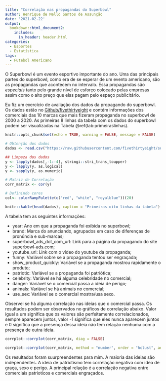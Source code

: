 ```yaml
---
title: "Correlação nas propagandas do Superbowl"
author: Henrique de Mello Santos de Assunção
date: '2021-02-22'
output: 
  bookdown::html_document2:
    includes:
      in_header: header.html
categories:
  - Esportes
  - Estatística
tags:
  - Futebol Americano
---
```


O Superbowl é um evento esportivo importante do ano. Uma das principais partes do superbowl, como era de se esperar de um evento americano, são as propagandas que acontecem no intervalo. Essa propagandas são _especiais_ tanto pelo grande nível de esforço colocado pelas empresas assim como o alto preço que elas pagam pelo espaço publicitário.

Eu fiz um exercício de avaliação dos dados da propagando do superbowl. Os dados estão no [Github/fivethirtyeight](https://github.com/fivethirtyeight/superbowl-ads) e contém informações dos comerciais das 10 marcas que mais fizeram propaganda no superbowl de 2000 a 2020. As primeiras 8 linhas da tabela com os dados do superbowl podem ser visualizadas na Tabela \@ref(tab:primeiraslinhas).

```r
knitr::opts_chunk$set(echo = TRUE, warning = FALSE, message = FALSE)

``` 

```r
# Obtenção dos dados
dados <- read.csv("https://raw.githubusercontent.com/fivethirtyeight/superbowl-ads/main/superbowl-ads.csv")

## Limpeza dos dados
y <- lapply(dados[,-1:-4], stringi::stri_trans_toupper)
y <- lapply(y, as.logical)
y <- sapply(y, as.numeric)

# Matriz de Correlação
corr_matrix <- cor(y)

# Definindo cores
col<- colorRampPalette(c("red", "white", "royalblue"))(20)
```

```r
knitr::kable(head(dados), caption = "Primeiras oito linhas da tabela")
```

A tabela tem as seguintes informações:

* year: Ano em que a propaganda foi exibida no superbowl;
* brand: Marca do anunciando, agrupados em caso de diferenças de pronúncia e sub-marcas;
* superbowl_ads_dot_com_url: Link para a página da propagando do site superbowl-ads.com;
* youtube_url: Link com o vídeo do youtube da propaganda;
* funny: Variável sobre se a propaganda tentou ser engraçada;
* show_product_quickly: Variável se a propaganda mostrou rapidamente o produto;
* patriotic: Variável se a propaganda foi patriótica;
* celebrity: Variável se há alguma celebridade no comercial;
* danger: Variável se o comercial passa a ideia de perigo;
* animals: Variável se há animais no comercial;
* use_sex: Variável se o comercial mostra/usa sexo.

Observei se há alguma correlação nas ideias que o comercial passa. Os resultados podem ser observados no gráficos de correlação abaixo. Valor igual a um significa que os valores são perfeitamente correlacionados, sempre aparecem juntos, valor -1 significa que eles nunca aparecem juntos e 0 significa que a presença dessa ideia não tem relação nenhuma com a presença de outra ideia.

```r
corrplot::corrplot(corr_matrix, diag = FALSE)
```

```r
corrplot::corrplot(corr_matrix, method = "number", order = "hclust", addrect = 2, tl.col = "black", tl.srt = 45, col = col, number.cex=.85 )
```

Os resultados foram suurpreendentes para mim. A maioria das ideias são independentes. A ideia de patriotismo tem correlação negativa com idea de graça, sexo e perigo. A principal relação é a correlação negativa entre comerciais patrioticos e comerciais engraçados.

